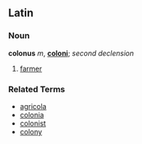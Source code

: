 ==Latin==

===Noun===
'''colonus''' ''m'', '''[[coloni]]'''; ''second declension''

# [[farmer]]

===Related Terms===

*[[agricola]]
*[[colonia]]
*[[colonist]]
*[[colony]]